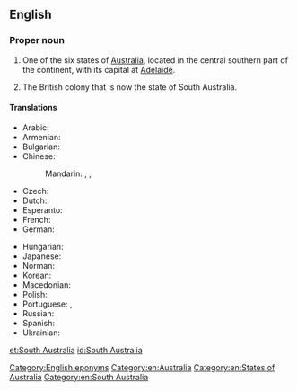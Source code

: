 ==English==
{{wikipedia}}

===Proper noun===
{{en-proper noun}}

# One of the six states of [[Australia]], located in the central southern part of the continent, with its capital at [[Adelaide]].
# {{context|historical|till 1901|lang=en}} The British colony that is now the state of South Australia.

====Translations====
{{trans-top|state of Australia}}
* Arabic: {{t|ar|جُنُوب أُسْتْرَالِيَا|f}}
* Armenian: {{t|hy|Հարավային Ավստրալիա|sc=Armn}}
* Bulgarian: {{t|bg|Южна Австралия|f|tr=Júžna Avstrálija|sc=Cyrl}}
* Chinese:
*: Mandarin: {{t|cmn|南澳大利亞|sc=Hani}}, {{t|cmn|南澳大利亚|tr=Nán Àodàlìyà|sc=Hani}}, {{t|cmn|南澳洲|tr=Nán Àozhōu|sc=Hani}}
* Czech: {{t|cs|Jižní Austrálie|f}}
* Dutch: {{t+|nl|Zuid-Australië}}
* Esperanto: {{t|eo|Suda Aŭstralio}}
* French: {{t+|fr|Australie-Méridionale|f}}
* German: {{t|de|South Australia|n}}
{{trans-mid}}
* Hungarian: {{t|hu|Dél-Ausztrália}}
* Japanese: {{t|ja|南オーストラリア|tr=Minami Ōsutoraria|sc=Jpan}}
* Norman: {{t|nrf|Australie Méridionale|f}}
* Korean: {{t|ko|사우스 오스트 레일 리아|tr=Sauseu Oseuteureillia|sc=Kore}}
* Macedonian: {{t|mk|Јужна Австралија|f|tr=Júžna Avstrálija}}
* Polish: {{t|pl|Australia Południowa|f}}
* Portuguese: {{t|pt|Austrália do Sul|f}}, {{t|pt|Austrália Meridional|f}}
* Russian: {{t|ru|Южная Австралия|f|tr=Júžnaja Avstrálija}}
* Spanish: {{t|es|Australia Meridional|f}}
* Ukrainian: {{t|uk|Південна Австралія|f|tr=Pivdénna Avstrálija|sc=Cyrl}}
{{trans-bottom}}

[[Category:English eponyms]]
[[Category:en:Australia]]
[[Category:en:States of Australia]]
[[Category:en:South Australia]]

[[et:South Australia]]
[[id:South Australia]]